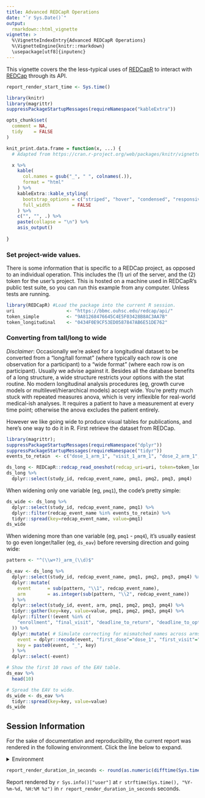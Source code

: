 ```yaml
---
title: Advanced REDCapR Operations
date: "`r Sys.Date()`"
output: 
  rmarkdown::html_vignette
vignette: >
  %\VignetteIndexEntry{Advanced REDCapR Operations}
  %\VignetteEngine{knitr::rmarkdown}
  \usepackage[utf8]{inputenc}
---
```


This vignette covers the the less-typical uses of [REDCapR](https://github.com/OuhscBbmc/REDCapR) to interact with [REDCap](http://www.project-redcap.org/) through its API.


```r
report_render_start_time <- Sys.time()

library(knitr)
library(magrittr)
suppressPackageStartupMessages(requireNamespace("kableExtra"))

opts_chunk$set(
  comment = NA, 
  tidy    = FALSE
)

knit_print.data.frame = function(x, ...) {
  # Adapted from https://cran.r-project.org/web/packages/knitr/vignettes/knit_print.html

  x %>% 
    kable(
      col.names = gsub("_", " ", colnames(.)),
      format = "html"
    ) %>%
    kableExtra::kable_styling(
      bootstrap_options = c("striped", "hover", "condensed", "responsive"),
      full_width        = FALSE
    ) %>%
    c("", "", .) %>% 
    paste(collapse = "\n") %>% 
    asis_output()
  
}
```

### Set project-wide values.
There is some information that is specific to a REDCap project, as opposed to an individual operation.  This includes the (1) uri of the server, and the (2) token for the user's project.  This is hosted on a machine used in REDCapR's public test suite, so you can run this example from any computer.  Unless tests are running.

```r
library(REDCapR) #Load the package into the current R session.
uri                   <- "https://bbmc.ouhsc.edu/redcap/api/"
token_simple          <- "9A81268476645C4E5F03428B8AC3AA7B"
token_longitudinal    <- "0434F0E9CF53ED0587847AB6E51DE762"
```

### Converting from tall/long to wide
*Disclaimer*: Occasionally we're asked for a longitudinal dataset to be converted from a "long/tall format" (where  typically each row is one observation for a participant) to a "wide format" (where each row is on participant).  Usually we advise against it.  Besides all the database benefits of a long structure, a wide structure restricts your options with the stat routine.  No modern longitudinal analysis procedures (eg, growth curve models or multilevel/hierarchical models) accept wide.  You're pretty much stuck with repeated measures anova, which is very inflexible for real-world medical-ish analyses.  It requires a patient to have a measurement at every time point; otherwise the anova excludes the patient entirely.

However we like going wide to produce visual tables for publications, and here's one way to do it in R. First retrieve the dataset from REDCap.
```r
library(magrittr); 
suppressPackageStartupMessages(requireNamespace("dplyr"))
suppressPackageStartupMessages(requireNamespace("tidyr"))
events_to_retain  <- c("dose_1_arm_1", "visit_1_arm_1", "dose_2_arm_1", "visit_2_arm_1")

ds_long <- REDCapR::redcap_read_oneshot(redcap_uri=uri, token=token_longitudinal)$data
ds_long %>% 
  dplyr::select(study_id, redcap_event_name, pmq1, pmq2, pmq3, pmq4)
```

When widening only one variable (eg, `pmq1`), the code's pretty simple:
```r
ds_wide <- ds_long %>% 
  dplyr::select(study_id, redcap_event_name, pmq1) %>% 
  dplyr::filter(redcap_event_name %in% events_to_retain) %>% 
  tidyr::spread(key=redcap_event_name, value=pmq1)
ds_wide
```

When widening more than one variable (eg, `pmq1` - `pmq4`), it's usually easiest to go even longer/taller (eg, `ds_eav`) before reversing direction and going wide:

```r
pattern <- "^(\\w+?)_arm_(\\d)$"

ds_eav <- ds_long %>% 
  dplyr::select(study_id, redcap_event_name, pmq1, pmq2, pmq3, pmq4) %>% 
  dplyr::mutate(
    event      = sub(pattern, "\\1", redcap_event_name),
    arm        = as.integer(sub(pattern, "\\2", redcap_event_name))
  ) %>% 
  dplyr::select(study_id, event, arm, pmq1, pmq2, pmq3, pmq4) %>% 
  tidyr::gather(key=key, value=value, pmq1, pmq2, pmq3, pmq4) %>% 
  dplyr::filter(!(event %in% c(
    "enrollment", "final_visit", "deadline_to_return", "deadline_to_opt_ou")
  )) %>% 
  dplyr::mutate( # Simulate correcting for mismatched names across arms:
    event = dplyr::recode(event, "first_dose"="dose_1", "first_visit"="visit_1"),
    key = paste0(event, "_", key)
  ) %>% 
  dplyr::select(-event)

# Show the first 10 rows of the EAV table.
ds_eav %>% 
  head(10)

# Spread the EAV to wide.
ds_wide <- ds_eav %>% 
  tidyr::spread(key=key, value=value)
ds_wide
```
  
## Session Information
For the sake of documentation and reproducibility, the current report was rendered in the following environment.  Click the line below to expand.

<details>
  <summary>Environment <span class="glyphicon glyphicon-plus-sign"></span></summary>
```r
if( requireNamespace("devtools", quietly = TRUE) ) {
  devtools::session_info()
} else {
  sessionInfo()
} 
```
</details>

```r
report_render_duration_in_seconds <- round(as.numeric(difftime(Sys.time(), report_render_start_time, units="secs")))
```

Report rendered by `r Sys.info()["user"]` at `r strftime(Sys.time(), "%Y-%m-%d, %H:%M %z")` in `r report_render_duration_in_seconds` seconds.
